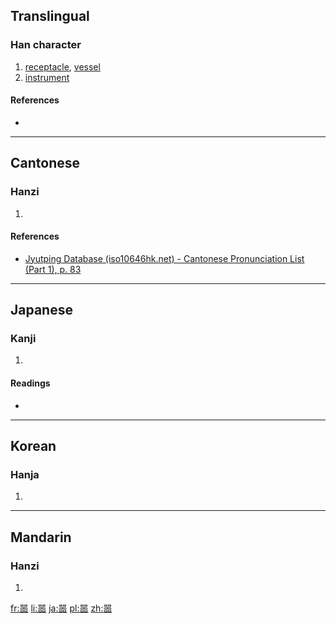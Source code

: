 {{also|器}}
==Translingual==

===Han character===
{{Han char|rn=30|rad=口|as=12|sn=15|four=|canj=口口一口口 (RRMRR)|ids=⿳[[吅]][[工]]吅}}

# [[receptacle]], [[vessel]]
# [[instrument]]

====References====
* {{Han ref|kx=0209.010|dkj=04311|dj=0431.240|hdz=10683.010|uh=5650|ud=22096}}

----

==Cantonese==

===Hanzi===
{{yue-hanzi|jyut=[[hei3]]|y=hei3}}

# {{defn|lang=yue|sort=口12}}

====References====
*[http://www.iso10646hk.net/jp/document/download.jsp Jyutping Database (iso10646hk.net) - Cantonese Pronunciation List (Part 1), p. 83]

----

==Japanese==

===Kanji===
{{ja-kanji|grade=|rs=口12}}

# {{defn|lang=ja|sort=口12}}

====Readings====
* {{ja-readings|on=[[き]] (ki)|kun=[[うつわ]] (utsuwa)}}

----

==Korean==

===Hanja===
{{ko-hanja|hangeul=기|rv=gi|mr=ki}}

# {{defn|lang=ko|sort=口12}}

----

==Mandarin==

===Hanzi===
{{cmn-hanzi|pin=[[qì]] ([[qi4]])|wg=ch'i<sup>4</sup>}}

# {{defn|lang=cmn|sort=口12}}

[[fr:噐]]
[[li:噐]]
[[ja:噐]]
[[pl:噐]]
[[zh:噐]]
